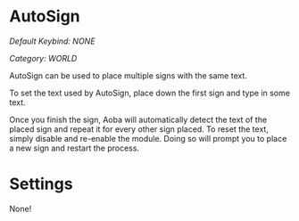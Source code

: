 # AutoSign
*Default Keybind: NONE*

*Category: WORLD*

AutoSign can be used to place multiple signs with the same text. 

To set the text used by AutoSign, place down the first sign and type in some text.

Once you finish the sign, Aoba will automatically detect the text of the placed sign and repeat it for every other sign placed.
To reset the text, simply disable and re-enable the module. Doing so will prompt you to place a new sign and restart the process.

# Settings
None!